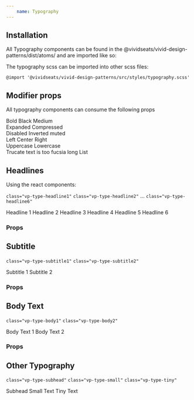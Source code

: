 ```yaml
---
    name: Typography
---
```



## Installation

All Typography components can be found in the @vividseats/vivid-design-patterns/dist/atoms/ and are imported like so:


The typography scss can be imported into other scss files:

    @import '@vividseats/vivid-design-patterns/src/styles/typography.scss'

## Modifier props
All typography components can consume the following props
<PropsTable of={__dummyPropTypesComponent}/>

<Playground>
    <div className="type-column">
        <BodyText weight="bold">Bold</BodyText>
        <BodyText weight="black">Black</BodyText>
        <BodyText weight="medium">Medium</BodyText>
    </div>
    <div className="type-column">
        <BodyText height="expanded">Expanded</BodyText>
        <BodyText height="compressed">Compressed</BodyText>
    </div>
    <div className="type-column inverted">
        <BodyText state="disabled">Disabled</BodyText>
        <BodyText state="inverted">Inverted</BodyText>
        <BodyText state="muted">muted</BodyText>
    </div>
    <div className="type-column">
        <BodyText alignment="left">Left</BodyText>
        <BodyText alignment="center">Center</BodyText>
        <BodyText alignment="right">Right</BodyText>
    </div>
    <div className="type-column">
        <BodyText capitalization="uppercase">Uppercase</BodyText>
        <BodyText capitalization="lowercase">Lowercase</BodyText>
    </div>
    <div className="type-column">
        <BodyText truncate>Trucate text is too fucsia long</BodyText>
        <BodyText list>List</BodyText>
    </div>
</Playground>

## Headlines
Using the react components:


`class="vp-type-headline1"`
`class="vp-type-headline2"`
...
`class="vp-type-headline6"`

<Playground>
    <Headline importance={1}>Headline 1</Headline>
    <Headline importance={2}>Headline 2</Headline>
    <Headline importance={3}>Headline 3</Headline>
    <Headline importance={4}>Headline 4</Headline>
    <Headline importance={5}>Headline 5</Headline>
    <Headline importance={6}>Headline 6</Headline>
</Playground>

### Props
<PropsTable of={Headline}/>

## Subtitle

`class="vp-type-subtitle1"`
`class="vp-type-subtitle2"`

<Playground>
    <Subtitle importance={1}>Subtitle 1</Subtitle>
    <Subtitle importance={2}>Subtitle 2</Subtitle>
</Playground>

### Props
<PropsTable of={Subtitle}/>


## Body Text


`class="vp-type-body1"`
`class="vp-type-body2"`

<Playground>
    <BodyText importance={1}>Body Text 1</BodyText>
    <BodyText importance={2}>Body Text 2</BodyText>
</Playground>

### Props
<PropsTable of={BodyText}/>

## Other Typography

`class="vp-type-subhead"` `class="vp-type-small"` `class="vp-type-tiny"`

<Playground>
    <Subhead>Subhead</Subhead>
    <SmallText>Small Text</SmallText>
    <TinyText>Tiny Text</TinyText>
</Playground>